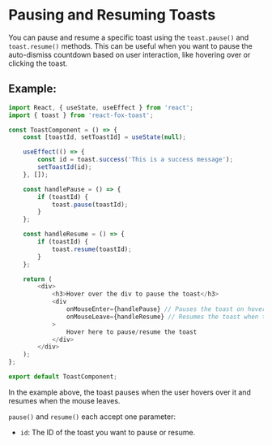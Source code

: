 # Pausing and Resuming Toasts

You can pause and resume a specific toast using the `toast.pause()` and `toast.resume()` methods. This can be useful when you want to pause the auto-dismiss countdown based on user interaction, like hovering over or clicking the toast.

## Example:

```javascript
import React, { useState, useEffect } from 'react';
import { toast } from 'react-fox-toast';

const ToastComponent = () => {
    const [toastId, setToastId] = useState(null);

    useEffect(() => {
        const id = toast.success('This is a success message');
        setToastId(id);
    }, []);

    const handlePause = () => {
        if (toastId) {
            toast.pause(toastId);
        }
    };

    const handleResume = () => {
        if (toastId) {
            toast.resume(toastId);
        }
    };

    return (
        <div>
            <h3>Hover over the div to pause the toast</h3>
            <div
                onMouseEnter={handlePause} // Pauses the toast on hover
                onMouseLeave={handleResume} // Resumes the toast when the mouse leaves
            >
                Hover here to pause/resume the toast
            </div>
        </div>
    );
};

export default ToastComponent;
```

In the example above, the toast pauses when the user hovers over it and resumes when the mouse leaves.

`pause()` and `resume()` each accept one parameter:

- `id`: The ID of the toast you want to pause or resume.
